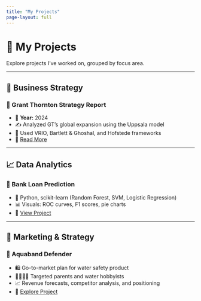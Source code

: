 ```yaml
---
title: "My Projects"
page-layout: full
---
```


# 📁 My Projects

Explore projects I've worked on, grouped by focus area.

---

## 🧭 Business Strategy

### 📌 Grant Thornton Strategy Report
- 📅 **Year:** 2024  
- ✍️ Analyzed GT’s global expansion using the Uppsala model  
- 🧠 Used VRIO, Bartlett & Ghoshal, and Hofstede frameworks  
- 🔗 [Read More](../projects/grant-thornton.pdf)

---

## 📈 Data Analytics

### 🤖 Bank Loan Prediction
- 🐍 Python, scikit-learn (Random Forest, SVM, Logistic Regression)  
- 📊 Visuals: ROC curves, F1 scores, pie charts  
- 🔗 [View Project](../projects/bank-loans.qmd)

---

## 🎯 Marketing & Strategy

### 🛟 Aquaband Defender
- 🛍️ Go-to-market plan for water safety product  
- 👨‍👩‍👧‍👦 Targeted parents and water hobbyists  
- 📈 Revenue forecasts, competitor analysis, and positioning  
- 🔗 [Explore Project](../projects/aquaband.qmd)
